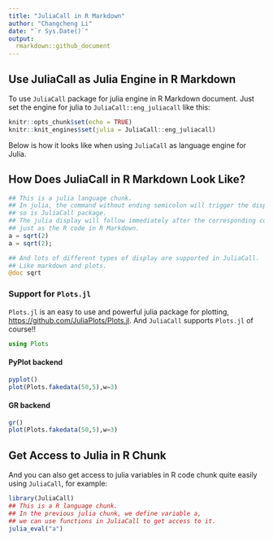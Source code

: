 ```yaml
---
title: "JuliaCall in R Markdown"
author: "Changcheng Li"
date: "`r Sys.Date()`"
output: 
  rmarkdown::github_document
---
```


## Use JuliaCall as Julia Engine in R Markdown

To use `JuliaCall` package for julia engine in R Markdown document.
Just set the engine for julia to `JuliaCall::eng_juliacall` like this:

```r
knitr::opts_chunk$set(echo = TRUE)
knitr::knit_engines$set(julia = JuliaCall::eng_juliacall)
```

Below is how it looks like when using `JuliaCall`
as language engine for Julia. 

## How Does JuliaCall in R Markdown Look Like?

```julia
## This is a julia language chunk.
## In julia, the command without ending semicolon will trigger the display
## so is JuliaCall package. 
## The julia display will follow immediately after the corresponding command
## just as the R code in R Markdown.
a = sqrt(2)
a = sqrt(2);

## And lots of different types of display are supported in JuliaCall.
## Like markdown and plots.
@doc sqrt
```

### Support for `Plots.jl`

`Plots.jl` is an easy to use and powerful julia package for plotting,
<https://github.com/JuliaPlots/Plots.jl>.
And `JuliaCall` supports `Plots.jl` of course!!

```julia
using Plots
```

#### PyPlot backend

```julia
pyplot()
plot(Plots.fakedata(50,5),w=3)
```

#### GR backend

```julia
gr()
plot(Plots.fakedata(50,5),w=3)
```

## Get Access to Julia in R Chunk

And you can also get access to julia variables in R code chunk quite easily
using `JuliaCall`, for example:
```r
library(JuliaCall)
## This is a R language chunk.
## In the previous julia chunk, we define variable a, 
## we can use functions in JuliaCall to get access to it.
julia_eval("a")
```
